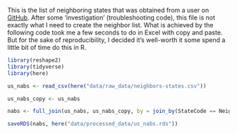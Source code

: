 
This is the list of neighboring states that was obtained from a user on [GitHub](https://github.com/ubikuity/List-of-neighboring-states-for-each-US-state). After some 'investigation' (troubleshooting code), this file is not exactly what I need to create the neighbor list. What is achieved by the following code took me a few seconds to do in Excel with copy and paste. But for the sake of reproducibility, I decided it's well-worth it some spend a little bit of time do this in R. 

```r
library(reshape2)
library(tidyverse)
library(here)

us_nabs <- read_csv(here("data/raw_data/neighbors-states.csv"))

us_nabs_copy <- us_nabs
```

```r
nabs <- full_join(us_nabs, us_nabs_copy, by = join_by(StateCode == NeighborStateCode, NeighborStateCode == StateCode))
```

```r
saveRDS(nabs, here("data/processed_data/us_nabs.rds"))
```